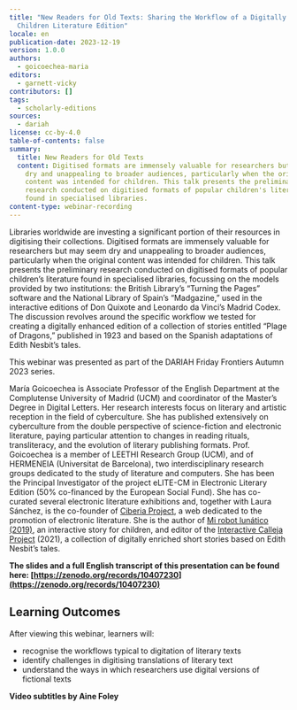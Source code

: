 ```yaml
---
title: "New Readers for Old Texts: Sharing the Workflow of a Digitally Enriched
  Children Literature Edition"
locale: en
publication-date: 2023-12-19
version: 1.0.0
authors:
  - goicoechea-maria
editors:
  - garnett-vicky
contributors: []
tags:
  - scholarly-editions
sources:
  - dariah
license: cc-by-4.0
table-of-contents: false
summary:
  title: New Readers for Old Texts
  content: Digitised formats are immensely valuable for researchers but may seem
    dry and unappealing to broader audiences, particularly when the original
    content was intended for children. This talk presents the preliminary
    research conducted on digitised formats of popular children's literature
    found in specialised libraries.
content-type: webinar-recording
---
```

Libraries worldwide are investing a significant portion of their resources in digitising their collections. Digitised formats are immensely valuable for researchers but may seem dry and unappealing to broader audiences, particularly when the original content was intended for children. This talk presents the preliminary research conducted on digitised formats of popular children’s literature found in specialised libraries, focussing on the models provided by two institutions: the British Library’s “Turning the Pages” software and the National Library of Spain’s “Madgazine,” used in the interactive editions of Don Quixote and Leonardo da Vinci’s Madrid Codex.  The discussion revolves around the specific workflow we tested for creating a digitally enhanced edition of a collection of stories entitled “Plage of Dragons,” published in 1923 and based on the Spanish adaptations of Edith Nesbit’s tales.

T﻿his webinar was presented as part of the DARIAH Friday Frontiers Autumn 2023 series.

María Goicoechea is Associate Professor of the English Department at the Complutense University of Madrid (UCM) and coordinator of the Master’s Degree in Digital Letters. Her research interests focus on literary and artistic reception in the field of cyberculture. She has published extensively on cyberculture from the double perspective of science-fiction and electronic literature, paying particular attention to changes in reading rituals, transliteracy, and the evolution of literary publishing formats.  Prof. Goicoechea is a member of LEETHI Research Group (UCM), and of HERMENEIA (Universitat de Barcelona), two interdisciplinary research groups dedicated to the study of literature and computers. She has been the Principal Investigator of the project eLITE-CM in Electronic Literary Edition (50% co-financed by the European Social Fund). She has co-curated several electronic literature exhibitions and, together with Laura Sánchez, is the co-founder of [Ciberia Project](http://www.ciberiaproject.com/), a web dedicated to the promotion of electronic literature. She is the author of [Mi robot lunático (2019)](http://www.ciberiaproject.com/coleccion-lij-digital/ficcion-interactiva-mi-robot-lunatico/), an interactive story for children, and editor of the [Interactive Calleja Project](https://callejainteractivo.linhd.uned.es/en/index.html) (2021), a collection of digitally enriched short stories based on Edith Nesbit’s tales.

**T﻿he slides and a full English transcript of this presentation can be found here: [https://zenodo.org/records/10407230](https://zenodo.org/records/10407230)**

## L﻿earning Outcomes

A﻿fter viewing this webinar, learners will:

* recognise the workflows typical to digitation of literary texts
* identify challenges in digitising translations of literary text
* understand the ways in which researchers use digital versions of fictional texts

<VideoCard provider="youtube" id="0QVEVTYhfsg" title="Click here to view" subtitle="Click here to view" image="images/maria-goicoechea-thumbnail.png" />

**V﻿ideo subtitles by Aine Foley**

